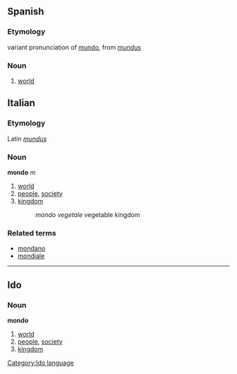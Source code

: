 ==Spanish==
===Etymology===
variant pronunciation of [[mundo]], from {{la}} ''[[mundus]]''
===Noun===
#[[world]]

==Italian==
===Etymology===
Latin ''[[mundus]]''
===Noun===
'''mondo''' ''m''

# [[world]]
# [[people]], [[society]]
# [[kingdom]]
#: ''mondo vegetale'' vegetable kingdom

===Related terms===
*[[mondano]]
*[[mondiale]]

----
==Ido==
[[Category:Ido language]]
===Noun===
'''mondo''' 

# [[world]]
# [[people]], [[society]]
# [[kingdom]]